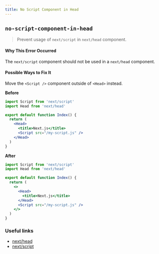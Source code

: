 ```yaml
---
title: No Script Component in Head
---
```


## `no-script-component-in-head`

> Prevent usage of `next/script` in `next/head` component.

#### Why This Error Occurred

The `next/script` component should not be used in a `next/head` component.

#### Possible Ways to Fix It

Move the `<Script />` component outside of `<Head>` instead.

**Before**

```jsx filename="pages/index.js"
import Script from 'next/script'
import Head from 'next/head'

export default function Index() {
  return (
    <Head>
      <title>Next.js</title>
      <Script src="/my-script.js" />
    </Head>
  )
}
```

**After**

```jsx filename="pages/index.js"
import Script from 'next/script'
import Head from 'next/head'

export default function Index() {
  return (
    <>
      <Head>
        <title>Next.js</title>
      </Head>
      <Script src="/my-script.js" />
    </>
  )
}
```

### Useful links

- [next/head](/docs/pages/api-reference/components/head)
- [next/script](/docs/basic-features/script#usage)
